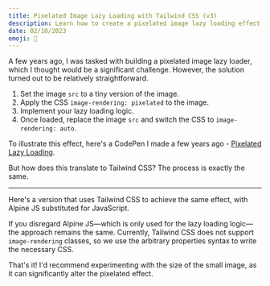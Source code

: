 ```yaml
---
title: Pixelated Image Lazy Loading with Tailwind CSS (v3)
description: Learn how to create a pixelated image lazy loading effect using Tailwind CSS without custom CSS.
date: 02/10/2023
emoji: 🌄
---
```


A few years ago, I was tasked with building a pixelated image lazy loader, which I thought would be a significant challenge. However, the solution turned out to be relatively straightforward.

1. Set the image `src` to a tiny version of the image.
2. Apply the CSS `image-rendering: pixelated` to the image.
3. Implement your lazy loading logic.
4. Once loaded, replace the image `src` and switch the CSS to `image-rendering: auto`.

To illustrate this effect, here's a CodePen I made a few years ago - [Pixelated Lazy Loading](https://codepen.io/markmead/pen/JjPmObK).

But how does this translate to Tailwind CSS? The process is exactly the same.

---

Here's a version that uses Tailwind CSS to achieve the same effect, with Alpine JS substituted for JavaScript.

<BlogPreview previewId="pixelated-lazy-load" previewTitle="Pixelated Lazy Loading Example" />

If you disregard Alpine JS—which is only used for the lazy loading logic—the approach remains the same. Currently, Tailwind CSS does not support `image-rendering` classes, so we use the arbitrary properties syntax to write the necessary CSS.

That's it! I'd recommend experimenting with the size of the small image, as it can significantly alter the pixelated effect.
